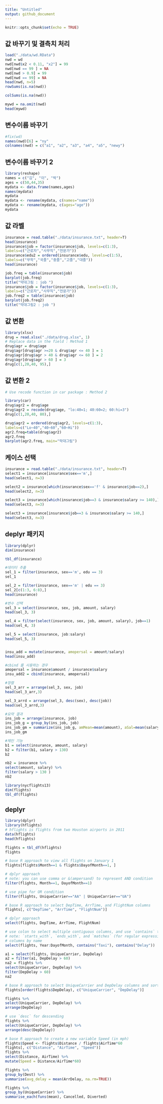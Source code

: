 ```yaml
---
title: "Untitled"
output: github_document
---
```


```r
knitr::opts_chunk$set(echo = TRUE)
```

## 값 바꾸기 및 결측치 처리

```r
load("./data/wd.RData")
nwd = wd
nwd[nwd$x2 < 0.11, "x2"] = 99
nwd[nwd == 99 ] = NA
nwd[nwd > 0.9] = 99
nwd[nwd == 99] = NA
head(nwd, n=5)
rowSums(is.na(nwd))

colSums(is.na(nwd))

mywd = na.omit(nwd)
head(mywd)

```

## 변수이름 바꾸기

```r
#fix(wd)
names(nwd)[6] = "ny"
colnames(nwd) = c("a1", "a2", "a3", "a4", "a5", "newy")

```

## 변수이름 바꾸기 2

```r
library(reshape)
names = c("김", "이", "박")
ages = c(50,44,35)
mydata <- data.frame(names,ages)
names(mydata) 
mydata
mydata <- rename(mydata, c(names="name"))
mydata <- rename(mydata, c(ages="age"))
mydata


```

## 값 라벨

```r
insurance = read.table("./data/insurance.txt", header=T)
head(insurance)
insurance$job = factor(insurance$job, levels=c(1:3), 
labels=c("근로자","사무직","전문가"))
insurance$edu2 = ordered(insurance$edu, levels=c(1:5), 
labels=c("무학","국졸","중졸","고졸","대졸"))
head(insurance)

job.freq = table(insurance$job)
barplot(job.freq)
title("막대그림 : job ")
insurance$job = factor(insurance$job, levels=c(1:3), 
labels=c("근로자","사무직","전문가"))
job.freq2 = table(insurance$job)
barplot(job.freq2)
title("막대그림2 : job ")

```

## 값 변환

```r
library(xlsx)
drug = read.xlsx("./data/drug.xlsx", 1)
# Replace data in the field : Method 1
drug$agr = drug$age
drug$agr[drug$agr >=20 & drug$agr <= 40 ] = 1
drug$agr[drug$agr > 40 & drug$agr <= 60 ] = 2
drug$agr[drug$agr > 60 ] = 3
drug[c(1,20,40, 95),]


```

## 값 변환 2

```r
# Use recode function in car package : Method 2

library(car)
drug$agr2 = drug$age
drug$agr2 = recode(drug$age, "lo:40=1; 40:60=2; 60:hi=3")
drug[c(1,20,40, 80),]

drug$agr2 = ordered(drug$agr2, levels=c(1:3),
labels=c("Lo~40","40~60","60~Hi"))
agr2.freq=table(drug$agr2)
agr2.freq
barplot(agr2.freq, main="막대그림")

```

## 케이스 선택

```r
insurance = read.table("./data/insurance.txt", header=T)
select1 = insurance[insurance$sex=='m',]
head(select1, n=3)

select2 = insurance[which(insurance$sex=='f' & insurance$job==2),]
head(select2, n=3)

select3 = insurance[which(insurance$job==3 & insurance$salary >= 140),]
head(select3, n=3)

select3 = insurance[insurance$job==3 & insurance$salary >= 140,]
head(select3, n=3)

```

## deplyr 패키지

```r
library(dplyr)
dim(insurance)

tbl_df(insurance)

#데이터 추출
sel_1 = filter(insurance, sex=='m', edu == 3)
sel_1

sel_2 = filter(insurance, sex=='m' | edu == 3)
sel_2[c(1:3, 6:8),]
head(insurance)

#변수 선택
sel_3 = select(insurance, sex, job, amount, salary)
head(sel_3, 3)

sel_4 = filter(select(insurance, sex, job, amount, salary), job==1)
head(sel_4, 3)

sel_5 = select(insurance, job:salary)
head(sel_5, 3)


insu_add = mutate(insurance, amopersal = amount/salary)
head(insu_add)

#cbind 를 사용하는 경우
amopersal = insurance$amount / insurance$salary
insu_add2 = cbind(insurance, amopersal)

#정렬
sel_3_arr = arrange(sel_3, sex, job)
head(sel_3_arr,3)

sel_3_arrd = arrange(sel_3, desc(sex), desc(job))
head(sel_3_arrd,3)

#요약 결과
ins_job = arrange(insurance, job)
ins_job_g = group_by(ins_job, job)
ins_job_gm = summarize(ins_job_g, amMean=mean(amount), aSal=mean(salary))
ins_job_gm

#체인 기능
b1 = select(insurance, amount, salary)
b2 = filter(b1, salary > 130)
b2

nb2 = insurance %>%
select(amount, salary) %>%
filter(salary > 130 )
nb2

```

```r
library(nycflights13)
dim(flights)
tbl_df(flights)

```

## deplyr 
```r
library(dplyr)
library(hflights) 
# hflights is flights from two Houston airports in 2011
data(hflights)
head(hflights)

flights = tbl_df(hflights)
flights

# base R approach to view all flights on January 1
flights[flights$Month==1 & flights$DayofMonth==1, ]

# dplyr approach 
# note: you can use comma or &(ampersand) to represent AND condition 
filter(flights, Month==1, DayofMonth==1)

# use pipe for OR condition
filter(flights, UniqueCarrier=="AA" | UniqueCarrier=="UA")

# base R approach to select DepTime, ArrTime, and FlightNum columns 
flights[, c("DepTime", "ArrTime", "FlightNum")]

# dplyr approach 
select(flights, DepTime, ArrTime, FlightNum)

# use colon to select multiple contiguous columns, and use `contains` to match columns by name 
# note: `starts_with`, `ends_with`, and `matches` (for regular expressions) can also be used to match 
# columns by name 
select(flights, Year:DayofMonth, contains("Taxi"), contains("Delay"))

a1 = select(flights, UniqueCarrier, DepDelay)
a2 = filter(a1, DepDelay > 60)
na2 = flights %>%
select(UniqueCarrier, DepDelay) %>%
filter(DepDelay > 60)
na2

# base R approach to select UniqueCarrier and DepDelay columns and sort by DepDelay
flights[order(flights$DepDelay), c("UniqueCarrier", "DepDelay")]

flights %>%
select(UniqueCarrier, DepDelay) %>%
arrange(DepDelay)

# use `desc` for descending 
flights %>% 
select(UniqueCarrier, DepDelay) %>% 
arrange(desc(DepDelay))

# base R approach to create a new variable Speed (in mph)
flights$Speed <- flights$Distance / flights$AirTime*60 
flights[, c("Distance", "AirTime", "Speed")]
flights %>%
select(Distance, AirTime) %>%
mutate(Speed = Distance/AirTime*60)

flights %>%
group_by(Dest) %>%
summarise(avg_delay = mean(ArrDelay, na.rm=TRUE))

flights %>%
group_by(UniqueCarrier) %>%
summarise_each(funs(mean), Cancelled, Diverted)


```